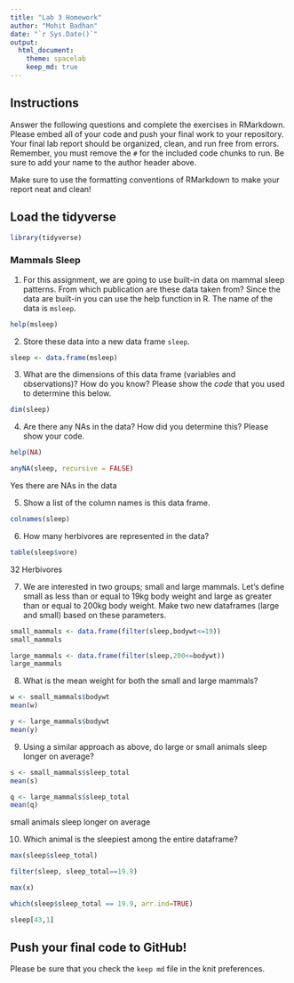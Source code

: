 ```yaml
---
title: "Lab 3 Homework"
author: "Mohit Badhan"
date: "`r Sys.Date()`"
output:
  html_document: 
    theme: spacelab
    keep_md: true
---
```


## Instructions
Answer the following questions and complete the exercises in RMarkdown. Please embed all of your code and push your final work to your repository. Your final lab report should be organized, clean, and run free from errors. Remember, you must remove the `#` for the included code chunks to run. Be sure to add your name to the author header above.  

Make sure to use the formatting conventions of RMarkdown to make your report neat and clean!  

## Load the tidyverse
```r
library(tidyverse)
```

### Mammals Sleep  
1. For this assignment, we are going to use built-in data on mammal sleep patterns. From which publication are these data taken from? Since the data are built-in you can use the help function in R. The name of the data is `msleep`.  
```r
help(msleep)
```

2. Store these data into a new data frame `sleep`.  
```r
sleep <- data.frame(msleep)
```

3. What are the dimensions of this data frame (variables and observations)? How do you know? Please show the *code* that you used to determine this below.  
```r
dim(sleep)
```

4. Are there any NAs in the data? How did you determine this? Please show your code.  

```r
help(NA)
```

```r
anyNA(sleep, recursive = FALSE)
```

Yes there are NAs in the data


5. Show a list of the column names is this data frame.
```r
colnames(sleep)
```

6. How many herbivores are represented in the data?  
```r
table(sleep$vore)
```

32 Herbivores


7. We are interested in two groups; small and large mammals. Let's define small as less than or equal to 19kg body weight and large as greater than or equal to 200kg body weight. Make two new dataframes (large and small) based on these parameters.
```r
small_mammals <- data.frame(filter(sleep,bodywt<=19))
small_mammals
```

```r
large_mammals <- data.frame(filter(sleep,200<=bodywt))
large_mammals
```


8. What is the mean weight for both the small and large mammals?
```r
w <- small_mammals$bodywt
mean(w)
```

```r
y <- large_mammals$bodywt
mean(y)
```

9. Using a similar approach as above, do large or small animals sleep longer on average?  

```r
s <- small_mammals$sleep_total
mean(s)
```

```r
q <- large_mammals$sleep_total
mean(q)
```
small animals sleep longer on average

10. Which animal is the sleepiest among the entire dataframe?

```r
max(sleep$sleep_total)
``` 

```r
filter(sleep, sleep_total==19.9)
```

```r
max(x)
```


```r
which(sleep$sleep_total == 19.9, arr.ind=TRUE)
```

```r
sleep[43,1]
```


## Push your final code to GitHub!
Please be sure that you check the `keep md` file in the knit preferences.   